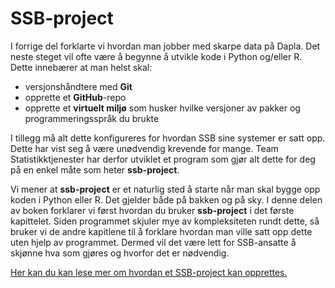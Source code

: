 # SSB-project

I forrige del forklarte vi hvordan man jobber med skarpe data på Dapla. Det neste steget vil ofte være å begynne å utvikle kode i Python og/eller R. Dette innebærer at man helst skal: 

- versjonshåndtere med **Git**
- opprette et **GitHub**-repo
- opprette et **virtuelt miljø** som husker hvilke versjoner av pakker og programmeringsspråk du brukte

I tillegg må alt dette konfigureres for hvordan SSB sine systemer er satt opp. Dette har vist seg å være unødvendig krevende for mange. Team Statistikktjenester har derfor utviklet et program som gjør alt dette for deg på en enkel måte som heter **ssb-project**. 

Vi mener at **ssb-project** er et naturlig sted å starte når man skal bygge opp koden i Python eller R. Det gjelder både på bakken og på sky. I denne delen av boken forklarer vi først hvordan du bruker **ssb-project** i det første kapittelet. Siden programmet skjuler mye av kompleksiteten rundt dette, så bruker vi de andre kapitlene til å forklare hvordan man ville satt opp dette uten hjelp av programmet. Dermed vil det være lett for SSB-ansatte å skjønne hva som gjøres og hvorfor det er nødvendig. 

[Her kan du kan lese mer om hvordan et SSB-project kan opprettes.](https://manual.dapla.ssb.no/nytt-ssbproject.html#med-github-repo)
